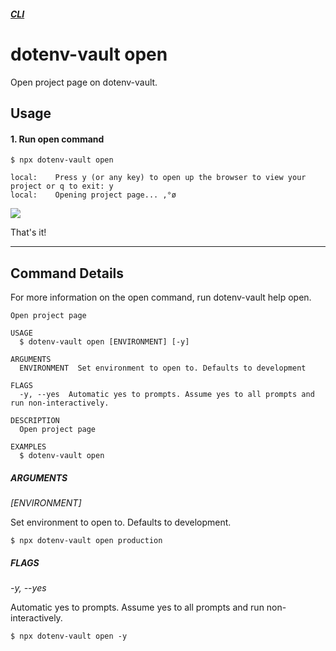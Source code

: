 ##### [CLI](/docs/dotenv-vault)
# dotenv-vault open

Open project page on dotenv-vault.

## Usage

#### 1. Run open command

```
$ npx dotenv-vault open

local:    Press y (or any key) to open up the browser to view your project or q to exit: y
local:    Opening project page... ‚°ø
```

![](/assets/img/cloudinary/Screen_Shot_2022-07-31_at_5.28.08_PM_ms9hzz.png)

That's it!

---

## Command Details

For more information on the open command, run dotenv-vault help open.

```
Open project page

USAGE
  $ dotenv-vault open [ENVIRONMENT] [-y]

ARGUMENTS
  ENVIRONMENT  Set environment to open to. Defaults to development

FLAGS
  -y, --yes  Automatic yes to prompts. Assume yes to all prompts and run non-interactively.

DESCRIPTION
  Open project page

EXAMPLES
  $ dotenv-vault open
```

##### ARGUMENTS

*[ENVIRONMENT]*

Set environment to open to. Defaults to development.

```
$ npx dotenv-vault open production
```

##### FLAGS

*-y, --yes*

Automatic yes to prompts. Assume yes to all prompts and run non-interactively.

```
$ npx dotenv-vault open -y
```


